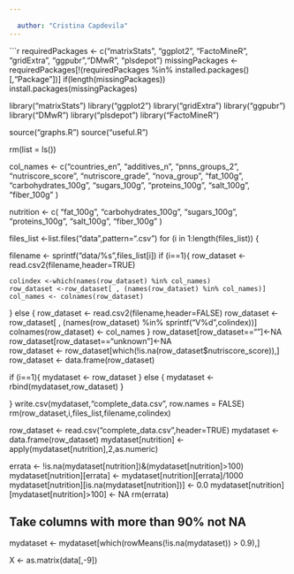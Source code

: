 ```yaml
---
  
  author: "Cristina Capdevila"
---
```

  
```r
requiredPackages <- c("matrixStats", "ggplot2", "FactoMineR", "gridExtra", "ggpubr","DMwR", "plsdepot")
missingPackages <- requiredPackages[!(requiredPackages %in% installed.packages()[,"Package"])]
if(length(missingPackages)) install.packages(missingPackages)

library("matrixStats")
library("ggplot2")
library("gridExtra")
library("ggpubr")
library("DMwR")
library("plsdepot")
library("FactoMineR")

source("graphs.R")
source("useful.R")

rm(list = ls())

col_names <- c("countries_en",
               "additives_n",
               "pnns_groups_2",
               "nutriscore_score",
               "nutriscore_grade",
               "nova_group",
               "fat_100g",
               "carbohydrates_100g",
               "sugars_100g",
               "proteins_100g",
               "salt_100g",
               "fiber_100g"
)

nutrition <- c(
  "fat_100g",
  "carbohydrates_100g",
  "sugars_100g",
  "proteins_100g",
  "salt_100g",
  "fiber_100g"
)

files_list <-list.files("data",pattern=".csv")
for (i in 1:length(files_list)) 
  {

  filename <- sprintf("data/%s",files_list[i])
  if (i==1){
    row_dataset <- read.csv2(filename,header=TRUE)

    colindex <-which(names(row_dataset) %in% col_names)
    row_dataset <-row_dataset[ , (names(row_dataset) %in% col_names)]
    col_names <- colnames(row_dataset)  
  } else {
    row_dataset <- read.csv2(filename,header=FALSE)
    row_dataset <-row_dataset[ , (names(row_dataset) %in% sprintf("V%d",colindex))]
    colnames(row_dataset) <- col_names
  }
  row_dataset[row_dataset==""]<-NA
  row_dataset[row_dataset=="unknown"]<-NA  
  row_dataset <- row_dataset[which(!is.na(row_dataset$nutriscore_score)),]
  row_dataset <- data.frame(row_dataset)

  if (i==1){
    mydataset <- row_dataset
  } else {
    mydataset <-rbind(mydataset,row_dataset)
  }
  
}
write.csv(mydataset,"complete_data.csv", row.names = FALSE)
rm(row_dataset,i,files_list,filename,colindex)

row_dataset <- read.csv("complete_data.csv",header=TRUE)
mydataset <- data.frame(row_dataset)
mydataset[nutrition] <- apply(mydataset[nutrition],2,as.numeric)

errata <- !is.na(mydataset[nutrition])&(mydataset[nutrition]>100)
mydataset[nutrition][errata] <- mydataset[nutrition][errata]/1000
mydataset[nutrition][is.na(mydataset[nutrition])] <- 0.0
mydataset[nutrition][mydataset[nutrition]>100] <- NA
rm(errata)

## Take columns with more than 90% not NA 
mydataset <- mydataset[which(rowMeans(!is.na(mydataset)) > 0.9),]

X <- as.matrix(data[,-9])
